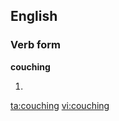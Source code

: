 ==English==
{{wikipedia}}
===Verb form===
'''couching'''
#{{present participle of|couch}}

[[ta:couching]]
[[vi:couching]]
